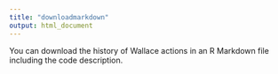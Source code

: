 ```yaml
---
title: "downloadmarkdown"
output: html_document
---
```

You can download the history of Wallace actions in an R Markdown file including the code description. 

